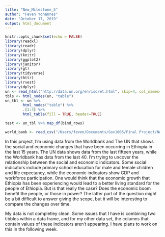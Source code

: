 ```yaml
---
title: "New_Milestone_5"
author: "Feven Yohannes"
date: "October 17, 2019"
output: html_document
---
```


```r
knitr::opts_chunk$set(echo = FALSE)
library(readxl)
library(readr)
library(dplyr)
library(knitr)
library(ggplot2)
library(janitor)
library(gt)
library(tidyverse)
library(httr)
library(rvest)
library(dplyr)
un <- read_html("http://data.un.org/en/iso/et.html", skip=4, col_names=TRUE)
tbls <- html_nodes(un, "table")
un_tbl <- un %>%
        html_nodes("table") %>%
        .[3:4] %>%
        html_table(fill = TRUE, header=TRUE)

test <- un_tbl %>% map_df(bind_rows)

world_bank <- read_csv("/Users/feven/Documents/Gov1005/Final Project/New_Milestone_5/data/API_ETH_DS2_en_csv_v2_205341.csv") 
```

In this project, I'm using data from the Worldbank and The UN that shows the social and economic changes that have been occurring in Ethiopia in the last 15 years. The UN data shows data from the last fifteen years, while the Worldbank has data from the last 40. I'm trying to uncover the relationship between the social and economic indicators. Some social indicators include primary school education for male and female children and life expectancy, while the economic indicators show GDP and workforce participation. One would think that the economic growth that Ethiopia has been experiencing would lead to a better living standard for the people of Ethiopia. But is that really the case? Does the economic boom benefit the people, or those in power? The latter part of the question might be a bit difficult to answer giving the scope, but it will be interesting to compare the changes over time.

My data is not completley clean. Some issues that I have is combining two tibbles within a data frame, and for my other data set, the columns that contain values of these indicators aren't appearing. I have plans to work on this in the following week.